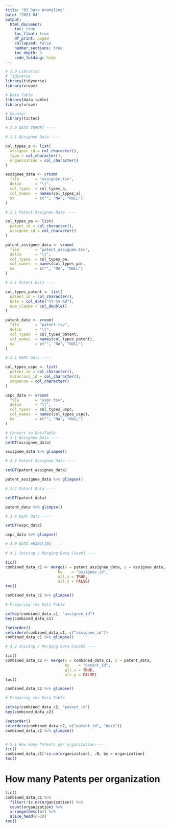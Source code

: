 ```yaml
---
title: "03 Data Wrangling"
date: "2021-04"
output:
  html_document:
    toc: true
    toc_float: true
    df_print: paged
    collapsed: false
    number_sections: true
    toc_depth: 3
    code_folding: hide
---
```

```r
# 1.0 Libraries
# Tidyverse
library(tidyverse)
library(vroom)

# Data Table
library(data.table)
library(vroom)

# Counter
library(tictoc)

# 2.0 DATA IMPORT ----

# 2.1 Assignee Data ----

col_types_a <- list(
  assignee_id = col_character(),
  type = col_character(),
  organization = col_character()
)

assignee_data <- vroom(
  file       = "assignee.tsv", 
  delim      = "\t", 
  col_types  = col_types_a,
  col_names  = names(col_types_a),
  na         = c("", "NA", "NULL")
)

# 2.1 Patent Assignee Data ----

col_types_pa <- list(
  patent_id = col_character(),
  assignee_id = col_character()
)

patent_assignee_data <- vroom(
  file       = "patent_assignee.tsv", 
  delim      = "\t", 
  col_types  = col_types_pa,
  col_names  = names(col_types_pa),
  na         = c("", "NA", "NULL")
)

# 2.1 Patent Data ----

col_types_patent <- list(
  patent_id = col_character(),
  date = col_date("%Y-%m-%d"),
  num_claims = col_double()
)

patent_data <- vroom(
  file       = "patent.tsv", 
  delim      = "\t", 
  col_types  = col_types_patent,
  col_names  = names(col_types_patent),
  na         = c("", "NA", "NULL")
)

# 2.1 USPC Data ----

col_types_uspc <- list(
  patent_id = col_character(),
  mainclass_id = col_character(),
  sequence = col_character()
)

uspc_data <- vroom(
  file       = "uspc.tsv", 
  delim      = "\t", 
  col_types  = col_types_uspc,
  col_names  = names(col_types_uspc),
  na         = c("", "NA", "NULL")
)

# Convert to DataTable
# 3.1 Assignee Data ----
setDT(assignee_data)

assignee_data %>% glimpse()

# 3.2 Patent Assignee Data ----

setDT(patent_assignee_data)

patent_assignee_data %>% glimpse()

# 3.3 Patent Data ----

setDT(patent_data)

patent_data %>% glimpse()

# 3.4 USPC Data ----

setDT(uspc_data)

uspc_data %>% glimpse()

# 4.0 DATA WRANGLING ----

# 4.1 Joining / Merging Data Case01 ----

tic()
combined_data_c1 <- merge(x = patent_assignee_data, y = assignee_data, 
                       by    = "assignee_id", 
                       all.x = TRUE, 
                       all.y = FALSE)
toc()

combined_data_c1 %>% glimpse()

# Preparing the Data Table

setkey(combined_data_c1, "assignee_id")
key(combined_data_c1)

?setorder()
setorderv(combined_data_c1, c("assignee_id"))
combined_data_c1 %>% glimpse()

# 4.2 Joining / Merging Data Case02 ----

tic()
combined_data_c2 <- merge(x = combined_data_c1, y = patent_data,
                          by    = "patent_id", 
                          all.x = TRUE, 
                          all.y = FALSE)
toc()

combined_data_c2 %>% glimpse()

# Preparing the Data Table

setkey(combined_data_c2, "patent_id")
key(combined_data_c2)

?setorder()
setorderv(combined_data_c2, c("patent_id", "date"))
combined_data_c2 %>% glimpse()


# 5.1 How many Patents per organization----
tic()
combined_data_c1[!is.na(organization), .N, by = organization]
toc()
```

# How many Patents per organization
```r
tic()
combined_data_c1 %>%
  filter(!is.na(organization)) %>%
  count(organization) %>%
  arrange(desc(n)) %>%
  slice_head(n=10)
toc()

```
